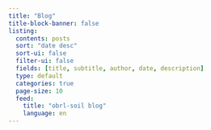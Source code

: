 ```yaml
---
title: "Blog"
title-block-banner: false
listing: 
  contents: posts
  sort: "date desc"
  sort-ui: false
  filter-ui: false
  fields: [title, subtitle, author, date, description]
  type: default
  categories: true
  page-size: 10
  feed: 
    title: "obrl-soil blog"
    language: en
---
```

